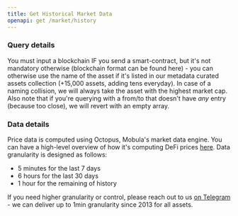 ```yaml
---
title: Get Historical Market Data
openapi: get /market/history
---
```


### Query details

You must input a blockchain IF you send a smart-contract, but it's not mandatory otherwise (blockchain format can be found here) - you can otherwise use the name of the asset if it's listed in our metadata curated assets collection (+15,000 assets, adding tens everyday). In case of a naming collision, we will always take the asset with the highest market cap.
Also note that if you're querying with a from/to that doesn't have _any_ entry (because too close), we will revert with an empty array.

### Data details

Price data is computed using Octopus, Mobula's market data engine. You can have a high-level overview of how it's computing DeFi prices [here](https://mirror.xyz/0x6483Ca5ac1EbC6eB08d36979d217db2572CbAad2/Lw8NSSjqR4JSzthKZQCfHLwD3NPGsuaAfHGMY1zi-WI).
Data granularity is designed as follows:

- 5 minutes for the last 7 days
- 6 hours for the last 30 days
- 1 hour for the remaining of history

If you need higher granularity or control, please reach out to us [on Telegram](https://t.me/MobulaPartnerBot?start=Mobula_API_History) - we can deliver up to 1min granularity since 2013 for all assets.

